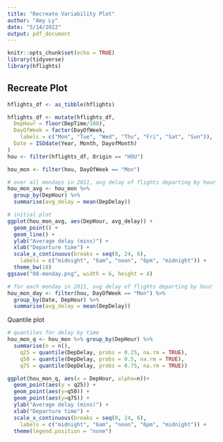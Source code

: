 ---
title: "Recreate Variability Plot"
author: "Amy Ly"
date: "5/14/2022"
output: pdf_document
---

```{r setup, include=FALSE}
knitr::opts_chunk$set(echo = TRUE)
library(tidyverse)
library(hflights)
```

## Recreate Plot

```{r}

hflights_df <- as_tibble(hflights)

hflights_df <- mutate(hflights_df, 
  DepHour = floor(DepTime/100),
  DayOfWeek = factor(DayOfWeek, 
    labels = c("Mon", "Tue", "Wed", "Thu", "Fri", "Sat", "Sun")),
  Date = ISOdate(Year, Month, DayofMonth)
)
hou <- filter(hflights_df, Origin == "HOU")

hou_mon <- filter(hou, DayOfWeek == "Mon")

# over all mondays in 2011, avg delay of flights departing by hour
hou_mon_avg <- hou_mon %>%
  group_by(DepHour) %>%
  summarise(avg_delay = mean(DepDelay))

# initial plot
ggplot(hou_mon_avg, aes(DepHour, avg_delay)) + 
  geom_point() +
  geom_line() + 
  ylab("Average delay (mins)") +
  xlab("Departure time") +
  scale_x_continuous(breaks = seq(0, 24, 6),
    labels = c("midnight", "6am", "noon", "6pm", "midnight")) +
  theme_bw(18)
ggsave("08-monday.png", width = 6, height = 4)

# for each monday in 2011, avg delay of flights departing by hour
hou_mon_day <- filter(hou, DayOfWeek == "Mon") %>%
  group_by(Date, DepHour) %>%
  summarise(avg_delay = mean(DepDelay))

```

Quantile plot

```{r}

# quantiles for delay by time
hou_mon_q <- hou_mon %>% group_by(DepHour) %>%
  summarise(n = n(),
    q25 = quantile(DepDelay, probs = 0.25, na.rm = TRUE),
    q50 = quantile(DepDelay, probs = 0.5, na.rm = TRUE),
    q75 = quantile(DepDelay, probs = 0.75, na.rm = TRUE))

ggplot(hou_mon_q, aes(x = DepHour, alpha=n))+
  geom_point(aes(y = q25)) +
  geom_point(aes(y=q50)) + 
  geom_point(aes(y=q75)) +
  ylab("Average delay (mins)") +
  xlab("Departure time") +
  scale_x_continuous(breaks = seq(0, 24, 6),
    labels = c("midnight", "6am", "noon", "6pm", "midnight")) +
  theme(legend.position = "none")
```

